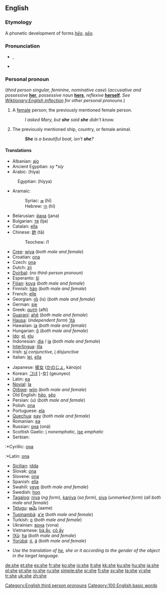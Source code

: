 ==English==

{{rank|but|all|him|32|she|they|my|were}}

===Etymology===
A phonetic development of {{OE.}} forms ''[[heo|hēo]]'', ''[[seo|sēo]]''.

===Pronunciation===
*{{IPA|/ʃiː/}}, {{SAMPA|/Si:/}}
*{{audio|en-us-she.ogg|Audio (US)}}
*:{{rhymes|iː}}

===Personal pronoun===
{{en-pron}}  (''third person singular, feminine, nominative case'') (''accusative and possessive'' '''[[her]]''', ''possessive noun'' '''[[hers]]''', ''reflexive'' '''[[herself]]'''. ''See [[Wiktionary:English inflection]] for other personal pronouns''.)  

# A [[female]] person; the previously mentioned female person.
#:''I asked Mary, but '''she''' said '''she''' didn't know.''
# The previously mentioned ship, country, or female animal. 
#:'''''She''' is a beautiful boat, isn't '''she'''?''

====Translations====
{{trans-top|person}}
*Albanian: [[ajo]]
*Ancient Egyptian: ''sy'' *''síy''
*Arabic: {{ARchar|[[هي|هِيَ]]}} (híya)
:Egyptian: {{ARchar|[[هي]]}} (híyya)
*Aramaic:
*:Syriac: [[ܗܝ]] (hī)
*:Hebrew: [[הי]] (hī)
*Belarusian: [[йана]] (jana)
*Bulgarian: [[тя]] (tja)
*Catalan: [[ella]]
*Chinese: [[她]] (tā)
*:Teochew: i1
*[[Cree]]: [[wiya]] (''both male and female'')
*Croatian: [[ona]]
*Czech: [[ona]]
*Dutch: [[zij]]
*[[Dyirbal]]: (''no third-person pronoun'')
*Esperanto: [[ŝi]]
*[[Fijian]]: [[koya]] (''both male and female'')
*Finnish: [[hän]] (''both male and female'')
*French: [[elle]]
*Georgian: [[ის]] (is) (''both male and female'')
*German: [[sie]]
*Greek: [[αυτή]] (aftí)
*[[Guaraní]]: [[ahẽ]] (''both male and female'')
*[[Hausa]]: (''independent form'') [[’ítá]]
*Hawaiian: [[ia]] (''both male and female'')
*Hungarian: [[ő]] (''both male and female'')
*[[Ido]]: [[el]], [[elu]]
*Indonesian: [[dia]] / [[ia]] (''both male and female'')
*[[Interlingua]]: [[illa]]
*Irish: [[sí#Irish|sí]] ''conjunctive'', [[í]] ''disjunctive''
*Italian: [[lei]], [[ella]]
{{trans-mid}}
*Japanese: [[彼女]] ([[かのじょ]], kánojo)
*Korean: [[그녀]] [-女] (geunyeo)
*Latin: [[ea]]
*[[Novial]]: [[la]]
*[[Ojibwe]]: [[wiin]] (''both male and female'')
*Old English: [[heo|hēo]], [[seo|sēo]]
*Persian: {{FAchar|[[او#Persian|او]]}} (u) (''both male and female'')
*Polish: [[ona]]
*Portuguese: [[ela]]
*[[Quechua]]: [[pay#Quechua|pay]] (''both male and female'')
*Romanian: [[ea]]
*Russian: [[она]] (oná)
*Scottish Gaelic: [[i]] ''nonemphatic'', [[ise]] ''emphatic''
*Serbian: 
:*Cyrillic: [[она]]
:*Latin: [[ona]] 
*[[Sicilian]]: [[idda]]
*Slovak: [[ona]]
*Slovene: [[ona]]
*Spanish: [[ella]]
*Swahili: [[yeye]] (''both male and female'')
*Swedish: [[hon]]
*[[Tagalog]]: [[niya]] (''ng form''), [[kaniya]] (''sa form''), [[siya]] (''unmarked form'') (''all both male and female'')
*[[Telugu]]: [[ఆమె]] (aame)
*[[Tupinambá]]: [[a'e]] (''both male and female'')
*Turkish: [[o]] (''both male and female'')
*Ukrainian: [[вона]] (vona)
*Vietnamese: [[bà ấy]], [[cô ấy]]
*[[!Xũ]]: [[ha]] (''both male and female'')
*[[Yorùbá]]: [[ó]], [[á]] (''both male and female'')
{{trans-bottom}}

{{trans-top|ship, country, female animal}}
*''Use the translation of [[he]], she or it according to the gender of the object in the target language.'' 
{{trans-bottom}}

[[Category:English third person pronouns]]
[[Category:100 English basic words]]

[[de:she]]
[[et:she]]
[[es:she]]
[[fr:she]]
[[ko:she]]
[[io:she]]
[[it:she]]
[[kk:she]]
[[ku:she]]
[[hu:she]]
[[ja:she]]
[[pl:she]]
[[pt:she]]
[[ro:she]]
[[ru:she]]
[[simple:she]]
[[sr:she]]
[[fi:she]]
[[sv:she]]
[[ta:she]]
[[vi:she]]
[[tr:she]]
[[uk:she]]
[[zh:she]]